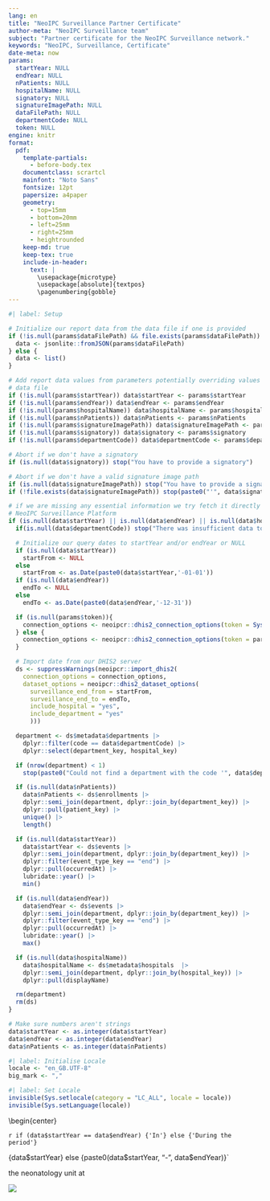 ```yaml
---
lang: en
title: "NeoIPC Surveillance Partner Certificate"
author-meta: "NeoIPC Surveillance team"
subject: "Partner certificate for the NeoIPC Surveillance network."
keywords: "NeoIPC, Surveillance, Certificate"
date-meta: now
params:
  startYear: NULL
  endYear: NULL
  nPatients: NULL
  hospitalName: NULL
  signatory: NULL
  signatureImagePath: NULL
  dataFilePath: NULL
  departmentCode: NULL
  token: NULL
engine: knitr
format:
  pdf:
    template-partials:
      - before-body.tex
    documentclass: scrartcl
    mainfont: "Noto Sans"
    fontsize: 12pt
    papersize: a4paper
    geometry:
      - top=15mm
      - bottom=20mm
      - left=25mm
      - right=25mm
      - heightrounded
    keep-md: true
    keep-tex: true
    include-in-header: 
      text: |
        \usepackage{microtype}
        \usepackage[absolute]{textpos}
        \pagenumbering{gobble}
---
```

```r
#| label: Setup

# Initialize our report data from the data file if one is provided
if (!is.null(params$dataFilePath) && file.exists(params$dataFilePath)) {
  data <- jsonlite::fromJSON(params$dataFilePath)
} else {
  data <- list()
}

# Add report data values from parameters potentially overriding values from the
# data file
if (!is.null(params$startYear)) data$startYear <- params$startYear
if (!is.null(params$endYear)) data$endYear <- params$endYear
if (!is.null(params$hospitalName)) data$hospitalName <- params$hospitalName
if (!is.null(params$nPatients)) data$nPatients <- params$nPatients
if (!is.null(params$signatureImagePath)) data$signatureImagePath <- params$signatureImagePath
if (!is.null(params$signatory)) data$signatory <- params$signatory
if (!is.null(params$departmentCode)) data$departmentCode <- params$departmentCode

# Abort if we don't have a signatory
if (is.null(data$signatory)) stop("You have to provide a signatory")

# Abort if we don't have a valid signature image path
if (is.null(data$signatureImagePath)) stop("You have to provide a signatureImagePath")
if (!file.exists(data$signatureImagePath)) stop(paste0("'", data$signatureImagePath,"' is not a valid file path."))

# if we are missing any essential information we try fetch it directly from the
# NeoIPC Surveillance Platform
if (is.null(data$startYear) || is.null(data$endYear) || is.null(data$hospitalName) || is.null(data$nPatients)) {
  if(is.null(data$departmentCode)) stop("There was insufficient data to generate a partner certificate.\nIf you don't have all the information please provide a department code so that the system can acquire the information from the NeoIPC Surveillance Platform.")

  # Initialize our query dates to startYear and/or endYear or NULL
  if (is.null(data$startYear))
    startFrom <- NULL
  else
    startFrom <- as.Date(paste0(data$startYear,'-01-01'))
  if (is.null(data$endYear))
    endTo <- NULL
  else
    endTo <- as.Date(paste0(data$endYear,'-12-31'))

  if (is.null(params$token)){
    connection_options <- neoipcr::dhis2_connection_options(token = Sys.getenv("NEOIPC_DHIS2_TOKEN"))
  } else {
    connection_options <- neoipcr::dhis2_connection_options(token = params$token)
  }

  # Import date from our DHIS2 server
  ds <- suppressWarnings(neoipcr::import_dhis2(
    connection_options = connection_options,
    dataset_options = neoipcr::dhis2_dataset_options(
      surveillance_end_from = startFrom,
      surveillance_end_to = endTo,
      include_hospital = "yes",
      include_department = "yes"
      )))

  department <- ds$metadata$departments |>
    dplyr::filter(code == data$departmentCode) |>
    dplyr::select(department_key, hospital_key)

  if (nrow(department) < 1)
    stop(paste0("Could not find a department with the code '", data$departmentCode, "'."))

  if (is.null(data$nPatients))
    data$nPatients <- ds$enrollments |>
    dplyr::semi_join(department, dplyr::join_by(department_key)) |>
    dplyr::pull(patient_key) |>
    unique() |>
    length()

  if (is.null(data$startYear))
    data$startYear <- ds$events |>
    dplyr::semi_join(department, dplyr::join_by(department_key)) |>
    dplyr::filter(event_type_key == "end") |>
    dplyr::pull(occurredAt) |>
    lubridate::year() |>
    min()

  if (is.null(data$endYear))
    data$endYear <- ds$events |>
    dplyr::semi_join(department, dplyr::join_by(department_key)) |>
    dplyr::filter(event_type_key == "end") |>
    dplyr::pull(occurredAt) |>
    lubridate::year() |>
    max()

  if (is.null(data$hospitalName))
    data$hospitalName <- ds$metadata$hospitals  |>
    dplyr::semi_join(department, dplyr::join_by(hospital_key)) |>
    dplyr::pull(displayName)

  rm(department)
  rm(ds)
}

# Make sure numbers aren't strings
data$startYear <- as.integer(data$startYear)
data$endYear <- as.integer(data$endYear)
data$nPatients <- as.integer(data$nPatients)
```

```r
#| label: Initialise Locale
locale <- "en_GB.UTF-8"
big_mark <- ","
```

```r
#| label: Set Locale
invisible(Sys.setlocale(category = "LC_ALL", locale = locale))
invisible(Sys.setLanguage(locale))
```

\selectlanguage{british}

\begin{center}

`r if (data$startYear == data$endYear) {'In'} else {'During the period'}`

\vspace*{1.25\baselineskip}

\Huge \bfseries `r if (data$startYear == data$endYear) {data$startYear} else {paste0(data$startYear, "-", data$endYear)}`\normalsize \normalfont

\vspace*{1.25\baselineskip}

the neonatology unit at

\vspace*{1.25\baselineskip}

\large \bfseries `r data$hospitalName`\normalsize \normalfont

\vspace*{1.25\baselineskip}

participated in the NeoIPC Surveillance network.

\end{center}

\vspace*{1.25\baselineskip}

By actively tracking a total of `r paste0('**', format(data$nPatients, big.mark = big_mark), '**')` newborns with a birth weight below `r format(1500L, big.mark = big_mark)` g and/or a gestational age of less than 32 weeks, the team provided valuable benchmarking data that can be used to assess and mitigate infection risks in neonatology units. We are proud and happy to have them as partners in our quest to enhance infection prevention and control in neonatology.

\vspace*{4\baselineskip}
\begin{textblock*}{10cm}(12cm,27cm)
`r data$signatory`\\
for the NeoIPC Surveillance team\\
\end{textblock*}
\begin{textblock*}{10cm}(2.5cm,27cm)
Berlin, `r format(Sys.Date(), format = "%x")`
\end{textblock*}
![](`{r} data$signatureImagePath`){fig-align="right"}
